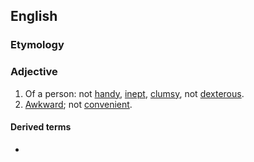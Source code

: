 ==English==

===Etymology===
{{prefix|en|un|handy}}

===Adjective===
{{en-adj|unhandier}}

# Of a person: not [[handy]], [[inept]], [[clumsy]], not [[dexterous]].
# [[awkward|Awkward]]; not [[convenient]].

====Derived terms====
* {{l|en|unhandiness}}